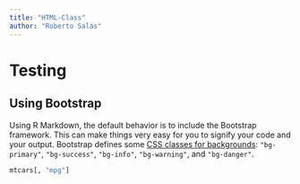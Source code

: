 ```yaml
---
title: "HTML-Class"
author: "Roberto Salas"
---
```


# Testing

## Using Bootstrap

Using R Markdown, the default behavior is to include the Bootstrap framework. This can make things very easy for you to signify your code and your output. Bootstrap defines some [CSS classes for backgrounds](http://getbootstrap.com/css/#helper-classes-backgrounds): `"bg-primary"`, `"bg-success"`, `"bg-info"`, `"bg-warning"`, and `"bg-danger"`.

```r
mtcars[, "mpg"]
```
